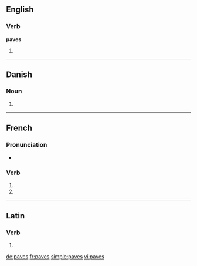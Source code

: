{{also|pavés}}
==English==

===Verb===
'''paves'''

# {{third-person singular of|pave}}

----

==Danish==

===Noun===
{{infl|da|noun form|g=c}}

# {{form of|genitive singular indefinite|pave|lang=da}}

----

==French==

===Pronunciation===
* {{IPA|lang=fr|/pav/}}

===Verb===
{{fr-verb-form}}

# {{conjugation of|paver||2|s|pres|ind|lang=fr}}
# {{conjugation of|paver||2|s|pres|sub|lang=fr}}

----

==Latin==

===Verb===
{{la-verb-form|pavēs}}

# {{conjugation of|paveo|paveō|2|s|pres|act|ind|lang=la}}

[[de:paves]]
[[fr:paves]]
[[simple:paves]]
[[vi:paves]]